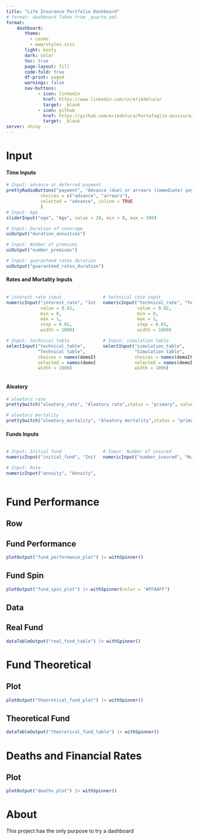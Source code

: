 ```yaml
---
title: "Life Insurance Portfolio Dashboard"
# format: dashboard Taken from _quarto.yml
format:
    dashboard:
       theme: 
         - cosmo
         - www/styles.scss
       light: minty
       dark: solar
       toc: true
       page-layout: fill
       code-fold: true
       df-print: paged
       warnings: false
       nav-buttons:
            - icon: linkedin
              href: https://www.linkedin.com/in/erikdeluca/
              target: _blank
            - icon: github
              href: https://github.com/erikdeluca/Portafoglio-assicurazioni-vita
              target: _blank
server: shiny
---
```


# Input {.sidebar width=30%}

#### Time Inputs

```r
# Input: advance or deferred payment
prettyRadioButtons("payment", "Advance (due) or arrears (immediate) payments",
             choices = c("advance", "arrears"),
             selected = "advance", inline = TRUE
             )
# Input: Age
sliderInput("age", "Age", value = 20, min = 0, max = 100)

# Input: Duration of coverage
uiOutput("duration_annuities")

# Input: Number of premiums
uiOutput("number_premiums")

# Input: guaranteed rates duration
uiOutput("guaranteed_rates_duration")
```

#### Rates and Mortality Inputs

:::: {.columns}

::: {.column width="50%"}
```r
# interest rate input
numericInput("interest_rate", "Interest rate", 
             value = 0.02, 
             min = 0, 
             max = 1, 
             step = 0.01,
             width = 1000)

# Input: technical table
selectInput("technical_table",
            "Technical table",
            choices = names(demoIta),
            selected = names(demoIta)[6],
            width = 1000)
```
:::

::: {.column width="50%"}
```r
# technical rate input
numericInput("technical_rate", "Technical rate",
             value = 0.02,
             min = 0,
             max = 1, 
             step = 0.01,
             width = 1000)

# Input: simulation table
selectInput("simulation_table",
            "Simulation table",
            choices = names(demoIta),
            selected = names(demoIta)[6],
            width = 1000)
```
:::

::::

#### Aleatory

```r
# aleatory rate
prettySwitch("aleatory_rate", "Aleatory rate",status = "primary", value = F)

# aleatory mortality 
prettySwitch("aleatory_mortality", "Aleatory mortality",status = "primary", value = F)
```

#### Funds Inputs

:::: {.columns}

::: {.column width="50%"}
```r
# Input: Initial fund
numericInput("initial_fund", "Initial fund", value = 0, min = 0, width = 1000)

# Input: Rate
numericInput("annuity", "Annuity", value = 1, min = 0, width = 1000)
```
:::

::: {.column width="50%"}
```r
# Input: Number of insured
numericInput("number_insured", "Number of insured", value = 1000, width = 1000)
```
:::

::::

# Fund Performance 

## Row {expandible=false}

::: {.panel-tabset} 

## Fund Performance

```r
plotOutput("fund_performance_plot") |> withSpinner()
```

## Fund Spin

```r
plotOutput("fund_spin_plot") |> withSpinner(color = "#FFAAFF")
```


:::

## Data 

## Real Fund 

```r
dataTableOutput("real_fund_table") |> withSpinner()
```

# Fund Theoretical

## Plot

```r
plotOutput("theoretical_fund_plot") |> withSpinner()
```


## Theoretical Fund 

```r
dataTableOutput("theoretical_fund_table") |> withSpinner()
```


# Deaths and Financial Rates

## Plot

```r
plotOutput("deaths_plot") |> withSpinner()
```


# About

::: {.card title="About this project"}

This project has the only purpose to try a dashboard

:::